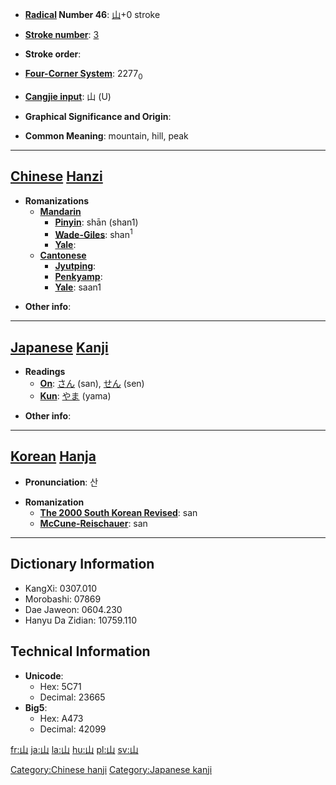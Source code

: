 * '''[[Wiktionary:Chinese radical index| Radical]] Number 46''': [[Wiktionary:Chinese radical index 山|山]]+0 stroke

* '''[[Wiktionary:Chinese total strokes index|Stroke number]]''': [[Wiktionary:Chinese total strokes index 3|3]]

* '''Stroke order''': 

* '''[[Wiktionary:Chinese four corner index|Four-Corner System]]''': 2277<sub>0</sub>

* '''[[Wiktionary:Chinese Cangjie index|Cangjie input]]''': 山 (U)

* '''Graphical Significance and Origin''': 

* '''Common Meaning''': mountain, hill, peak

----

== [[Chinese]] [[Hanzi]] ==

* '''Romanizations'''
** '''[[Mandarin]]'''
*** '''[[Pinyin]]''': shān (shan1)
*** '''[[Wade-Giles]]''': shan<sup>1</sup>
*** '''[[Yale]]''': 
** '''[[Cantonese]]'''
*** '''[[Jyutping]]''':
*** '''[[Penkyamp]]''': 
*** '''[[Yale]]''': saan1

* '''Other info''': 

----

== [[Japanese]] [[Kanji]] ==

* '''Readings'''
** '''[[On]]''': [[さん]] (san), [[せん]] (sen)
** '''[[Kun]]''': [[やま]] (yama)

* '''Other info''':  

----

== [[Korean]] [[Hanja]] ==

* '''Pronunciation''': 산

* '''Romanization'''
** '''[[The 2000 South Korean Revised Romanization|The 2000 South Korean Revised]]''': san
** '''[[McCune-Reischauer]]''': san

----

== Dictionary Information ==

* KangXi: 0307.010
* Morobashi: 07869
* Dae Jaweon: 0604.230
* Hanyu Da Zidian: 10759.110

== Technical Information ==

* '''Unicode''':
** Hex: 5C71
** Decimal: 23665
* '''Big5''':
** Hex: A473
** Decimal: 42099

[[Category:Chinese hanji]]
[[Category:Japanese kanji]]

[[fr:山]]
[[ja:山]]
[[la:山]]
[[hu:山]]
[[pl:山]]
[[sv:山]]